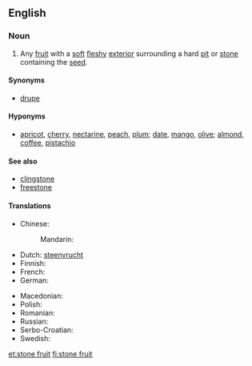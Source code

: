 {{wikipedia|Drupe}}
==English==

===Noun===
{{en-noun|head=[[stone]] [[fruit]]}}

# Any [[fruit]] with a [[soft]] [[fleshy]] [[exterior]] surrounding a hard [[pit]] or [[stone]] containing the [[seed]].

====Synonyms====
* [[drupe]]

====Hyponyms====
* [[apricot]], [[cherry]], [[nectarine]], [[peach]], [[plum]]; [[date]], [[mango]], [[olive]]; [[almond]], [[coffee]], [[pistachio]]

====See also====
* [[clingstone]]
* [[freestone]]

====Translations====
{{trans-top|fruit with soft flesh and a hard pit}}
* Chinese:
*: Mandarin: {{t+|cmn|核果|tr=héguǒ|sc=Hani}}
* Dutch: [[steenvrucht]] {{f}}
* Finnish: {{t+|fi|luumarja}}
* French: {{t+|fr|drupe|f}}
* German: {{t+|de|Steinfrucht|f}}
{{trans-mid}}
* Macedonian: {{t|mk|јаткесто овошје|n|tr=játkesto óvošje|sc=Cyrl}}
* Polish: {{t|pl|pestkowiec|m}}
* Romanian: {{t+|ro|drupă|f}}
* Russian: {{t+|ru|костянка|f|tr=kostjánka|sc=Cyrl}}
* Serbo-Croatian: {{t|sh|koštunica}}
* Swedish: {{t+|sv|stenfrukt|c}}
{{trans-bottom}}

[[et:stone fruit]]
[[fi:stone fruit]]